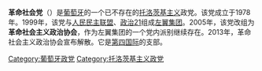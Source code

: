 '''革命社会党'''（{{lang-pt|Partido Socialista Revolucionário，缩写为PSR}}）是[[葡萄牙|葡萄牙]]的一个已不存在的[[托洛茨基主义|托洛茨基主义]]政党。该党成立于1978年。1999年，该党与[[人民民主联盟_(葡萄牙)|人民民主联盟]]、[[政治21|政治21]]组成[[左翼集团|左翼集团]]。2005年，该党改组为'''革命社会主义政治协会'''，作为左翼集团的一个党内派别继续存在。2013年，革命社会主义政治协会宣布解散。它是[[第四国际|第四国际]]的支部。

[[Category:葡萄牙政党|Category:葡萄牙政党]]
[[Category:托洛茨基主义政党|Category:托洛茨基主义政党]]